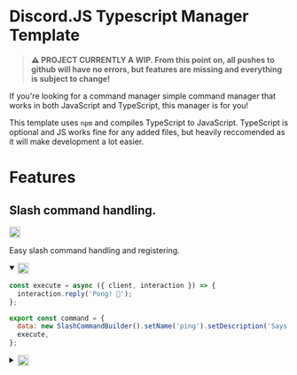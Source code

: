 # Discord.JS Typescript Manager Template

> **⚠️ PROJECT CURRENTLY A WIP. From this point on, all pushes to github will have no errors, but features are missing and everything is subject to change!**

If you're looking for a command manager simple command manager that works in both JavaScript and TypeScript, this manager is for you!

This template uses `npm` and compiles TypeScript to JavaScript. TypeScript is optional and JS works fine for any added files, but heavily reccomended as it will make development a lot easier.

# Features

## Slash command handling.

<img src="https://user-images.githubusercontent.com/29359616/209444996-3e3e84e6-5384-4886-8090-20ce4ef3d573.png" style="width:20px"/>

Easy slash command handling and registering.

<details open>
  <summary><img src="https://user-images.githubusercontent.com/29359616/209444996-3e3e84e6-5384-4886-8090-20ce4ef3d573.png" style="width:20px;vertical-align:top;"/></summary>
  
```js
const execute = async ({ client, interaction }) => {
  interaction.reply('Pong! 🏓');
};

export const command = {
  data: new SlashCommandBuilder().setName('ping').setDescription('Says pong'),
  execute,
};

```

</details>

<details>
  <summary><img src="https://user-images.githubusercontent.com/29359616/209445057-6070c532-a62d-43ed-9914-3a3794aa576b.png" style="width:20px;vertical-align:top;"/></summary>

```ts
const execute = async ({
  client,
  interaction,
}: CommandProps): Promise<Execute> => {
  interaction.reply('Pong! 🏓');
};

export const command: Command = {
  data: new SlashCommandBuilder().setName('ping').setDescription('Says pong'),
  execute,
};
```

</details>

